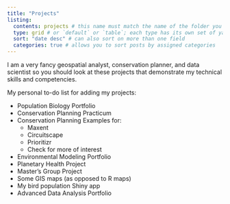 ```yaml
---
title: "Projects"
listing: 
  contents: projects # this name must match the name of the folder you created in step #1; here, all Quarto docs in the `posts` directory will be included on your listing page
  type: grid # or `default` or `table`; each type has its own set of yaml options to include
  sort: "date desc" # can also sort on more than one field
  categories: true # allows you to sort posts by assigned categories 
---
```


I am a very fancy geospatial analyst, conservation planner, and data scientist so you should look at these projects that demonstrate my technical skills and competencies.

My personal to-do list for adding my projects:

- Population Biology Portfolio
- Conservation Planning Practicum
- Conservation Planning Examples for:
  - Maxent
  - Circuitscape
  - Prioritizr
  - Check for more of interest
- Environmental Modeling Portfolio
- Planetary Health Project
- Master's Group Project
- Some GIS maps (as opposed to R maps)
- My bird population Shiny app
- Advanced Data Analysis Portfolio
